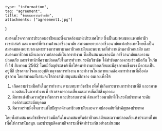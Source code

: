 
	type: "information",
	tag: "agreement",
	title: "ข้อตกลงความร่วมมือ",
	attachments: ["agreement1.jpg"]
}


สมาคมโรคจากการประกอบอาชีพและสิ่งแวดล้อมแห่งประเทศไทย ซึ่งเป็นสมาคมของแพทย์อาชีวเวชศาสตร์ และ แพทย์ที่ทำงานด้านอาชีวอนามัย 
สมาคมพยาบาลอาชีวอนามัยแห่งประเทศไทยซึ่งเป็นสมาคมของพยาบาลเฉพาะทางการพยาบาลอาชีวอนามัยและพยาบาลที่ทำงานด้านอาชีวอนามัย
และสมาคมอาชีวอนามัยและความปลอดภัยในการทำงาน ซึ่งเป็นสมาคมของนัก อาชีวอนามัยและความปลอดภัย และเจ้าหน้าที่ความปลอดภัยในการทำงาน
ระดับวิชาชีพ ได้ทำข้อตกลงความร่วมมือกัน ในวันที่ 14 สิงหาคม 2562 โดยมีวัตถุประสงค์เพื่อให้คนทำงานปลอดภัยและมีสุขภาพแข็งแรง มีความเป็นอยู่ที่ดี
ปราศจากโรคและอุบัติเหตุจากการทำงาน และทำงานในสภาพแวดล้อมการทำงานที่เอื้อต่อสุขภาพ โดยสมาคมทั้งสามจะให้การสนับสนุนสมาชิกของ ตนเองเพื่อให้

1. เกิดความร่วมมือกันในการทำงาน ตามบทบาทวิชาชีพ เพื่อให้เกิดกระบวนการทำงานที่ดี และสภาพแวดล้อมในการทำงานที่ ปราศจากความเสี่ยงและการสัมผัสสิ่งคุกคาม
2. มีการแบ่งปันความรู้ทางวิชาการ และประสบการณ์ ด้านอาชีวอนามัยทั้งในระดับประเทศ ระดับองค์กรและระดับบุคคล
3. มีความร่วมมือในการแก้ไขปัญหาด้านอาชีวอนามัยและความปลอดภัยที่สำคัญของประเทศ 

โดยทั้งสามสมาคมวิชาชีพจะร่วมมือกันในนามสมาพันธ์อาชีวอนามัยและความปลอดภัยแห่งประเทศไทย เพื่อให้การสนับสนุน
และประชุมติดตามกิจกรรมที่จัดทำร่วมกันอย่างสม่ำเสมอ 

